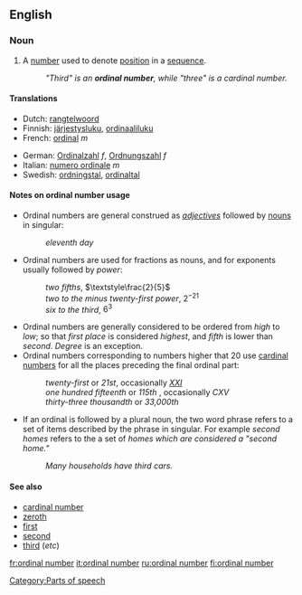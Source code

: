 ==English==
===Noun===
{{en-noun|sg=[[ordinal]] [[number]]}}

#{{arithmetic}} A [[number]] used to denote [[position]] in a [[sequence]].
#: ''"Third" is an '''ordinal number''', while "three" is a cardinal number.''

====Translations====
{{top}}
*Dutch: [[rangtelwoord]] {{n}}
*Finnish: [[järjestysluku]], [[ordinaaliluku]]
*French: [[ordinal]] ''m''
{{mid}}
*German: [[Ordinalzahl]] ''f'', [[Ordnungszahl]] ''f''
*Italian: [[numero ordinale]] ''m''
*Swedish: [[ordningstal]], [[ordinaltal]]
{{bottom}}

====Notes on ordinal number usage====
*Ordinal numbers are general construed as ''[[adjective]]s'' followed by {{countable}} [[noun]]s in singular:
*:''eleventh day''
*Ordinal numbers are used for fractions as {{countable}} nouns, and for exponents usually followed by ''power'':
*:''two fifths'', <math>\textstyle\frac{2}{5}</math>
*:''two to the minus twenty-first power'', <math>2^{-21}</math>
*:''six to the third'', <math>6^3</math>
*Ordinal numbers are generally considered to be ordered from ''high'' to ''low''; so that ''first place'' is considered ''highest'', and ''fifth'' is lower than ''second''. ''Degree'' is an exception.
*Ordinal numbers corresponding to numbers higher that 20 use [[cardinal number]]s for all the places preceding the final ordinal part:
*:''twenty-first'' or ''21st'', occasionally ''[[XXI]]''
*:''one hundred fifteenth'' or ''115th'' , occasionally ''CXV''
*:''thirty-three thousandth'' or ''33,000th''
*If an ordinal is followed by a plural noun, the two word phrase refers to a set of items described by the phrase in singular. For example ''second homes'' refers to the a set of ''homes which are considered a "second home."''
*:''Many households have third cars.''

====See also====
*[[cardinal number]]
*[[zeroth]]
*[[first]]
*[[second]]
*[[third]] (''etc'')

[[Category:Parts of speech]]

[[fr:ordinal number]]
[[it:ordinal number]]
[[ru:ordinal number]]
[[fi:ordinal number]]